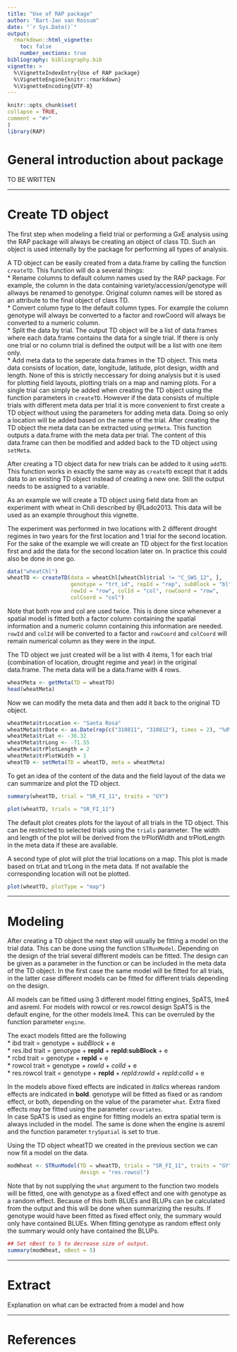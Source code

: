 ```yaml
---
title: "Use of RAP package"
author: "Bart-Jan van Rossum"
date: "`r Sys.Date()`"
output: 
  rmarkdown::html_vignette:
    toc: false
    number_sections: true
bibliography: bibliography.bib
vignette: >
  %\VignetteIndexEntry{Use of RAP package}
  %\VignetteEngine{knitr::rmarkdown}
  %\VignetteEncoding{UTF-8}
---
```

  
```r
knitr::opts_chunk$set(
collapse = TRUE,
comment = "#>"
)
library(RAP)
```

# General introduction about package  

TO BE WRITTEN 

----

# Create TD object

The first step when modeling a field trial or performing a GxE analysis using 
the RAP package will always be creating an object of class TD. Such an object
is used internally by the package for performing all types of analysis.  

A TD object can be easily created from a data.frame by calling the function
`createTD`. This function will do a several things:  
* Rename columns to default column names used by the RAP package. For example, 
the column in the data containing variety/accession/genotype will allways be 
renamed to genotype. Original column names will be stored as an attribute to 
the final object of class TD.  
* Convert column type to the default column types. For example the column 
genotype will always be converted to a factor and rowCoord will always be 
converted to a numeric column.  
* Split the data by trial. The output TD object will be a list of data.frames
where each data.frame contains the data for a single trial. If there is only 
one trial or no column trial is defined the output will be a list with one
item only.  
* Add meta data to the seperate data.frames in the TD object. This meta data 
consists of location, date, longitude, latitude, plot design, width and length.
None of this is strictly neccessary for doing analysis but it is used for 
plotting field layouts, plotting trials on a map and naming plots. For a single 
trial can simply be added when creating the TD object using the function 
parameters in `createTD`. However if the data consists of multiple trials with
different meta data per trial it is more convenient to first create a TD object
without using the parameters for adding meta data. Doing so only a location will
be added based on the name of the trial. After creating the TD object the meta
data can be extracted using `getMeta`. This function outputs a data.frame with 
the meta data per trial. The content of this data.frame can then be modified 
and added back to the TD object using `setMeta`.  

After creating a TD object data for new trials can be added to it using 
`addTD`. This function works in exactly the same way as `createTD` except that
it adds data to an existing TD object instead of creating a new one. Still the
output needs to be assigned to a variable.  

As an example we will create a TD object using field data from an experiment
with wheat in Chili described by @Lado2013. This data will be used as an 
example throughout this vignette.  

The experiment was performed in two locations with 2 different drought regimes 
in two years for the first location and 1 trial for the second location. For the
sake of the example we will create an TD object for the first location first and
add the data for the second location later on. In practice this could also be 
done in one go.
```r
data("wheatChl")
wheatTD <- createTD(data = wheatChl[wheatChl$trial != "C_SWS_12", ], 
                    genotype = "trt_id", repId = "rep", subBlock = "bl", 
                    rowId = "row", colId = "col", rowCoord = "row", 
                    colCoord = "col")
```
Note that both row and col are used twice. This is done since whenever a spatial
model is fitted both a factor column containing the spatial information and a
numeric column containing this information are needed. `rowId` and `colId` will 
be converted to a factor and `rowCoord` and `colCoord` will remain numerical 
column as they were in the input.  

The TD object we just created will be a list with 4 items, 1 for each trial 
(combination of location, drought regime and year) in the original data.frame. 
The meta data will be a data.frame with 4 rows.
```r
wheatMeta <- getMeta(TD = wheatTD)
head(wheatMeta)
```

Now we can modify the meta data and then add it back to the original TD object.
```r
wheatMeta$trLocation <- "Santa Rosa"
wheatMeta$trDate <- as.Date(rep(c("310811", "310812"), times = 2), "%d%m%y")
wheatMeta$trLat <- -36.32
wheatMeta$trLong <- -71.55
wheatMeta$trPlotLength = 2
wheatMeta$trPlotWidth = 1
wheatTD <- setMeta(TD = wheatTD, meta = wheatMeta)
```

To get an idea of the content of the data and the field layout of the data we 
can summarize and plot the TD object. 
```r
summary(wheatTD, trial = "SR_FI_11", traits = "GY")
```

```r
plot(wheatTD, trials = "SR_FI_11")
```

The default plot creates plots for the layout of all trials in the TD object.
This can be restricted to selected trials using the `trials` parameter. The 
width and length of the plot will be derived from the trPlotWidth and 
trPlotLength in the meta data if these are available.  

A second type of plot will plot the trial locations on a map. This plot is made
based on trLat and trLong in the meta data. If not available the corresponding
location will not be plotted.
```r
plot(wheatTD, plotType = "map")
```

----

# Modeling

After creating a TD object the next step will usually be fitting a model on
the trial data. This can be done using the function `STRunModel`. Depending on 
the design of the trial several different models can be fitted. The design can 
be given as a parameter in the function or can be included in the meta data of 
the TD object. In the first case the same model will be fitted for all trials, 
in the latter case different models can be fitted for different trials 
depending on the design.  

All models can be fitted using 3 different model fitting engines, SpATS, lme4 
and asreml. For models with rowcol or res.rowcol design SpATS is the default 
engine, for the other models lme4. This can be overruled by the function 
parameter `engine`.

The exact models fitted are the following  
* ibd trait = genotype + *subBlock* + e  
* res.ibd trait = genotype + **repId** + **repId:subBlock** + e  
* rcbd trait = genotype + **repId** + e  
* rowcol trait = genotype + *rowId* + *colId* + e  
* res.rowcol trait = genotype + **repId** + *repId:rowId* + *repId:colId* + e  

In the models above fixed effects are indicated in *italics* whereas random 
effects are indicated in **bold**. genotype will be fitted as fixed or as 
random effect, or both, depending on the value of the parameter `what`. Extra
fixed effects may be fitted using the parameter `covariates`.  
In case SpATS is used as engine for fitting models an extra spatial term is 
always included in the model. The same is done when the engine is asreml and 
the function parameter `trySpatial` is set to true.

Using the TD object wheatTD we created in the previous section we can now fit 
a model on the data. 
```r
modWheat <- STRunModel(TD = wheatTD, trials = "SR_FI_11", traits = "GY",
                       design = "res.rowcol")
```
Note that by not supplying the `what` argument to the function two models will
be fitted, one with genotype as a fixed effect and one with genotype as a 
random effect. Because of this both BLUEs and BLUPs can be calculated from 
the output and this will be done when summarizing the results. If genotype 
would have been fitted as fixed effect only, the summary would only have 
contained BLUEs. When fitting genotype as random effect only the summary would 
only have contained the BLUPs.
```r
## Set nBest to 5 to decrease size of output.
summary(modWheat, nBest = 5)
```



----

# Extract 

Explanation on what can be extracted from a model and how

----

# References


